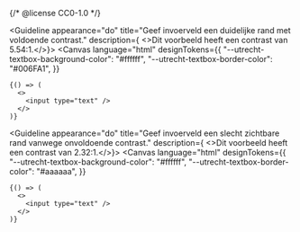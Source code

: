 {/* @license CC0-1.0 */}


<Guideline appearance="do" title="Geef invoerveld een duidelijke rand met voldoende contrast." description={
  <>Dit voorbeeld heeft <Link href="https://www.siegemedia.com/contrast-ratio#%23006FA1-on-%23ffffff">een contrast van 5.54:1</Link>.</>}>
  <Canvas
    language="html"
    designTokens={{
      "--utrecht-textbox-background-color": "#ffffff",
      "--utrecht-textbox-border-color": "#006FA1",
    }}
  >
    {() => (
      <>
        <input type="text" />
      </>
    )}
  </Canvas>
</Guideline>

<Guideline appearance="do" title="Geef invoerveld een slecht zichtbare rand vanwege onvoldoende contrast." description={
  <>Dit voorbeeld heeft <Link href="https://www.siegemedia.com/contrast-ratio#%23aaaaaa-on-%23ffffff">een contrast van 2.32:1</Link>.</>}>
  <Canvas
    language="html"
    designTokens={{
      "--utrecht-textbox-background-color": "#ffffff",
      "--utrecht-textbox-border-color": "#aaaaaa",
    }}
  >
    {() => (
      <>
        <input type="text" />
      </>
    )}
  </Canvas>
</Guideline>

